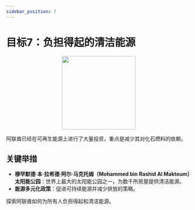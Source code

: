 ```yaml
---
sidebar_position: 7
---
```


# 目标7：负担得起的清洁能源

<p align="center"><img src="https://www.un.org/sustainabledevelopment/wp-content/uploads/2019/08/E-Goal-07-1024x1024.png" width="200" height="200"/></p>

阿联酋已经在可再生能源上进行了大量投资，重点是减少其对化石燃料的依赖。

## 关键举措

-  **穆罕默德·本·拉希德·阿尔·马克托姆（Mohammed bin Rashid Al Maktoum）太阳能公园**：世界上最大的太阳能公园之一，为数千所房屋提供清洁能源。
-  **能源多元化政策**：促进可持续能源并减少排放的策略。

探索阿联酋如何为所有人负担得起和清洁能源。